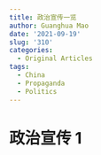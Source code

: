 ```yaml
---
title: 政治宣传一览
author: Guanghua Mao
date: '2021-09-19'
slug: '310'
categories:
  - Original Articles
tags:
  - China
  - Propaganda
  - Politics
---
```


# 政治宣传 1



